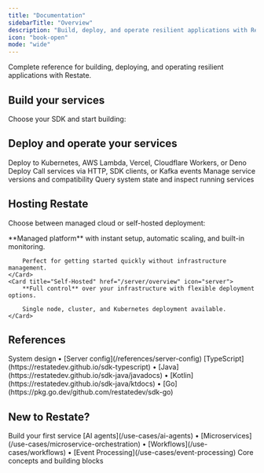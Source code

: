 ```yaml
---
title: "Documentation"
sidebarTitle: "Overview"
description: "Build, deploy, and operate resilient applications with Restate"
icon: "book-open"
mode: "wide"
---
```


Complete reference for building, deploying, and operating resilient applications with Restate.

## Build your services

Choose your SDK and start building:

<Columns cols={3}>
    <Card title="TypeScript" href="/develop/ts/services" icon="/img/languages/typescript.svg" horizontal={true}/>
    <Card title="Java" href="/develop/java/services" icon="/img/languages/java.svg" horizontal={true}/>
    <Card title="Kotlin" href="/develop/java/services" icon="/img/languages/kotlin.svg" horizontal={true}/>
    <Card title="Python" href="/develop/python/services" icon="/img/languages/python.svg" horizontal={true}/>
    <Card title="Go" href="/develop/go/services" icon="/img/languages/go.svg" horizontal={true}/>
    <Card title="Rust" href="https://docs.rs/restate-sdk/latest/restate_sdk/" icon="/img/languages/rust.svg" horizontal={true}/>
</Columns>

## Deploy and operate your services

<CardGroup cols={2}>
    <Card title="Deploy" icon="box" href="/services/deploy/kubernetes">
        Deploy to Kubernetes, AWS Lambda, Vercel, Cloudflare Workers, or Deno Deploy
    </Card>
    <Card title="Invoke" icon="phone" href="/services/invocation/http">
        Call services via HTTP, SDK clients, or Kafka events
    </Card>
    <Card title="Versioning" icon="code-branch" href="/services/versioning">
        Manage service versions and compatibility
    </Card>
    <Card title="Monitor & Inspect" icon="magnifying-glass" href="/services/introspection">
        Query system state and inspect running services
    </Card>
</CardGroup>

## Hosting Restate

Choose between managed cloud or self-hosted deployment:

<Columns cols={2}>
    <Card title="Restate Cloud" href="/cloud/getting-started" icon="cloud">
        **Managed platform** with instant setup, automatic scaling, and built-in monitoring.

        Perfect for getting started quickly without infrastructure management.
    </Card>
    <Card title="Self-Hosted" href="/server/overview" icon="server">
        **Full control** over your infrastructure with flexible deployment options.

        Single node, cluster, and Kubernetes deployment available.
    </Card>
</Columns>

## References

<CardGroup cols={2}>
    <Card title="Architecture & Config" href="/references/architecture" icon="gear">
        System design • [Server config](/references/server-config)
    </Card>
    <Card title="API References" icon="code">
        [TypeScript](https://restatedev.github.io/sdk-typescript) • [Java](https://restatedev.github.io/sdk-java/javadocs) • [Kotlin](https://restatedev.github.io/sdk-java/ktdocs) • [Go](https://pkg.go.dev/github.com/restatedev/sdk-go)
    </Card>
</CardGroup>

## New to Restate?

<Columns cols={3}>
    <Card title="Quickstart" href="/quickstart" icon="rocket">
        Build your first service
    </Card>
    <Card title="Use Cases" icon="lightbulb">
        [AI agents](/use-cases/ai-agents) • [Microservices](/use-cases/microservice-orchestration) • [Workflows](/use-cases/workflows) • [Event Processing](/use-cases/event-processing)
    </Card>
    <Card title="Concepts" href="/foundations/key-concepts" icon="cube">
        Core concepts and building blocks
    </Card>
</Columns>
